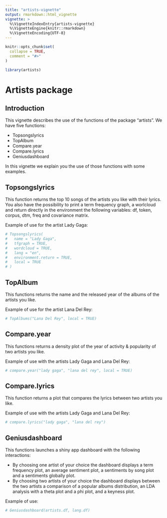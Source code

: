 ```yaml
---
title: "artists-vignette"
output: rmarkdown::html_vignette
vignette: >
  %\VignetteIndexEntry{artists-vignette}
  %\VignetteEngine{knitr::rmarkdown}
  %\VignetteEncoding{UTF-8}
---
```


```r
knitr::opts_chunk$set(
  collapse = TRUE,
  comment = "#>"
)
```

```r
library(artists)
```

# Artists package

## Introduction

This vignette describes the use of the functions of the package "artists". We have five functions:

- Topsongslyrics
- TopAlbum
- Compare.year
- Compare.lyrics
- Geniusdashboard

In this vignette we explain you the use of those functions with some examples.

## Topsongslyrics

This function returns the top 10 songs of the artists you like with their lyrics. You also have the possibility to print a term frequency graph, a worlcloud and return directly in the environment the following variables: df, token, corpus, dtm, freq and covariance matrix.

Example of use for the artist Lady Gaga:

```r
# Topsongslyrics(
#   name = "Lady Gaga",
#   tfgraph = TRUE,
#   wordcloud = TRUE,
#   lang = "en",
#   environment.return = TRUE,
#   local = TRUE
# )
```

## TopAlbum

This functions returns the name and the released year of the albums of the artists you like.

Example of use for the artist Lana Del Rey:

```r
# TopAlbums("Lana Del Rey", local = TRUE)
```

## Compare.year

This functions returns a density plot of the year of activity & popularity of two artists you like.

Example of use with the artists Lady Gaga and Lana Del Rey:

```r
# compare.year("lady gaga", "lana del rey", local = TRUE)
```

## Compare.lyrics

This function returns a plot that compares the lyrics between two artists you like.

Example of use with the artists Lady Gaga and Lana Del Rey:

```r
# compare.lyrics("lady gaga", "lana del rey")
```

## Geniusdashboard

This functions launches a shiny app dashboard with the following interactions:

- By choosing one artist of your choice the dashboard displays a term frequency plot, an average sentiment plot, a sentiments by song plot and a sentiments globally plot.
- By choosing two artists of your choice the dashboard displays between the two artists a comparison of a popular albums distribution, an LDA analysis with a theta plot and a phi plot, and a keyness plot.

Example of use:

```r
# Geniusdashboard(artists.df, lang.df)
```

